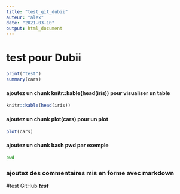 ```yaml
---
title: "test_git_dubii"
auteur: "alex"
date: "2021-03-10" 
output: html_document
---
```

# test pour Dubii
```r
print("test")
summary(cars)
```

#### ajoutez un chunk knitr::kable(head(iris)) pour visualiser un table
```r
knitr::kable(head(iris))
```

#### ajoutez un chunk plot(cars) pour un plot
```r
plot(cars)
```


#### ajoutez un chunk bash pwd par exemple
```bash
pwd
```

### ajoutez des commentaires mis en forme avec markdown 

#test GitHub
***test***


